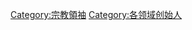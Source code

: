 <!--This category is for the founders (or the spiritual inspiration) of  religious movements or spiritual belief systems. 
This category is only for historical figures listed at [[list_of_founders_of_religious_traditions|list of founders of religious traditions]]. Please add the item to the list article with appropriate references before adding it to the category.-->

[[Category:宗教領袖|Category:宗教領袖]]
[[Category:各领域创始人|Category:各领域创始人]]